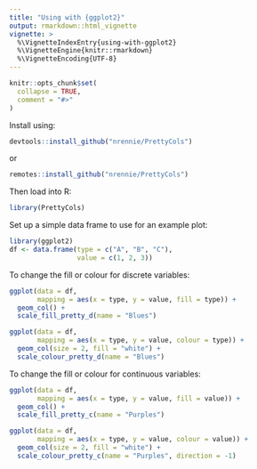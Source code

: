 ```yaml
---
title: "Using with {ggplot2}"
output: rmarkdown::html_vignette
vignette: >
  %\VignetteIndexEntry{using-with-ggplot2}
  %\VignetteEngine{knitr::rmarkdown}
  %\VignetteEncoding{UTF-8}
---
```


```r
knitr::opts_chunk$set(
  collapse = TRUE,
  comment = "#>"
)
```

Install using:
``` r
devtools::install_github("nrennie/PrettyCols")
```
or
``` r
remotes::install_github("nrennie/PrettyCols")
```

Then load into R:
```r
library(PrettyCols)
```

Set up a simple data frame to use for an example plot:
```r
library(ggplot2)
df <- data.frame(type = c("A", "B", "C"),
                 value = c(1, 2, 3))
```

To change the fill or colour for discrete variables:
```r
ggplot(data = df,
       mapping = aes(x = type, y = value, fill = type)) +
  geom_col() +
  scale_fill_pretty_d(name = "Blues")

ggplot(data = df,
       mapping = aes(x = type, y = value, colour = type)) +
  geom_col(size = 2, fill = "white") +
  scale_colour_pretty_d(name = "Blues")
```

To change the fill or colour for continuous variables:
```r
ggplot(data = df,
       mapping = aes(x = type, y = value, fill = value)) +
  geom_col() +
  scale_fill_pretty_c(name = "Purples")

ggplot(data = df,
       mapping = aes(x = type, y = value, colour = value)) +
  geom_col(size = 2, fill = "white") +
  scale_colour_pretty_c(name = "Purples", direction = -1)
```




